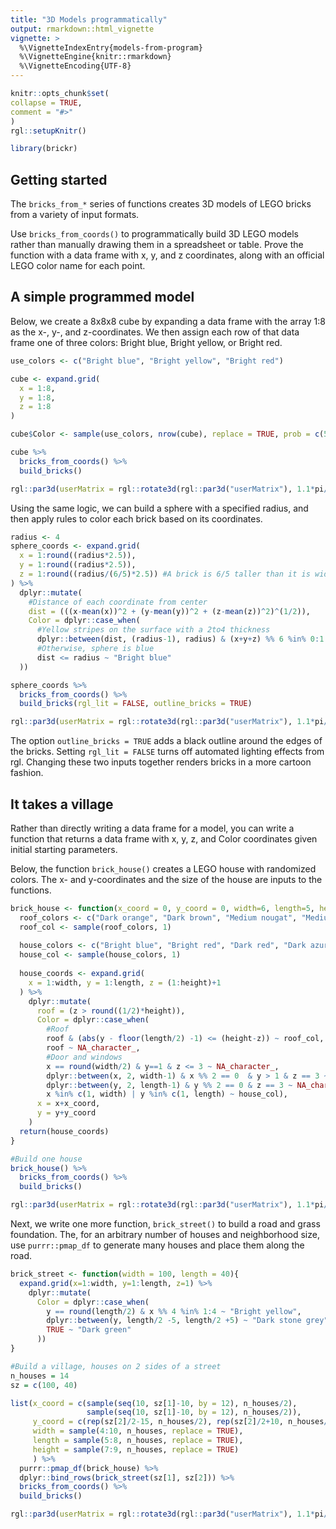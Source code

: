 ```yaml
---
title: "3D Models programmatically"
output: rmarkdown::html_vignette
vignette: >
  %\VignetteIndexEntry{models-from-program}
  %\VignetteEngine{knitr::rmarkdown}
  %\VignetteEncoding{UTF-8}
---
```

  
```r
knitr::opts_chunk$set(
collapse = TRUE,
comment = "#>"
)
rgl::setupKnitr()
```

```r
library(brickr)
```

## Getting started

The `bricks_from_*` series of functions creates 3D models of LEGO bricks from a variety of input formats.

Use `bricks_from_coords()` to programmatically build 3D LEGO models rather than manually drawing them in a spreadsheet or table. Prove the function with a data frame with x, y, and z coordinates, along with an official LEGO color name for each point.

## A simple programmed model

Below, we create a 8x8x8 cube by expanding a data frame with the array 1:8 as the x-, y-, and z-coordinates. We then assign each row of that data frame one of three colors: Bright blue, Bright yellow, or Bright red.

```r
use_colors <- c("Bright blue", "Bright yellow", "Bright red")

cube <- expand.grid(
  x = 1:8,
  y = 1:8,
  z = 1:8
) 

cube$Color <- sample(use_colors, nrow(cube), replace = TRUE, prob = c(5, 3, 1))

cube %>% 
  bricks_from_coords() %>% 
  build_bricks()

rgl::par3d(userMatrix = rgl::rotate3d(rgl::par3d("userMatrix"), 1.1*pi/4, 0, 0 ,1))
```

Using the same logic, we can build a sphere with a specified radius, and then apply rules to color each brick based on its coordinates.

```r
radius <- 4
sphere_coords <- expand.grid(
  x = 1:round((radius*2.5)),
  y = 1:round((radius*2.5)),
  z = 1:round((radius/(6/5)*2.5)) #A brick is 6/5 taller than it is wide/deep
) %>%
  dplyr::mutate(
    #Distance of each coordinate from center
    dist = (((x-mean(x))^2 + (y-mean(y))^2 + (z-mean(z))^2)^(1/2)),
    Color = dplyr::case_when(
      #Yellow stripes on the surface with a 2to4 thickness
      dplyr::between(dist, (radius-1), radius) & (x+y+z) %% 6 %in% 0:1 ~ "Bright yellow",
      #Otherwise, sphere is blue
      dist <= radius ~ "Bright blue"
  ))

sphere_coords %>% 
  bricks_from_coords() %>% 
  build_bricks(rgl_lit = FALSE, outline_bricks = TRUE)

rgl::par3d(userMatrix = rgl::rotate3d(rgl::par3d("userMatrix"), 1.1*pi/4, 0, 0 ,1))
```

The option `outline_bricks = TRUE` adds a black outline around the edges of the bricks. Setting `rgl_lit = FALSE` turns off automated lighting effects from rgl. Changing these two inputs together renders bricks in a more cartoon fashion.

## It takes a village

Rather than directly writing a data frame for a model, you can write a function that returns a data frame with x, y, z, and Color coordinates given initial starting parameters.

Below, the function `brick_house()` creates a LEGO house with randomized colors. The x- and y-coordinates and the size of the house are inputs to the functions.

```r
brick_house <- function(x_coord = 0, y_coord = 0, width=6, length=5, height=7){
  roof_colors <- c("Dark orange", "Dark brown", "Medium nougat", "Medium stone grey")
  roof_col <- sample(roof_colors, 1)
  
  house_colors <- c("Bright blue", "Bright red", "Dark red", "Dark azur", "Nougat", "Bright reddish violet")
  house_col <- sample(house_colors, 1)
  
  house_coords <- expand.grid(
    x = 1:width, y = 1:length, z = (1:height)+1
  ) %>% 
    dplyr::mutate(
      roof = (z > round((1/2)*height)),
      Color = dplyr::case_when(
        #Roof
        roof & (abs(y - floor(length/2) -1) <= (height-z)) ~ roof_col,
        roof ~ NA_character_,
        #Door and windows
        x == round(width/2) & y==1 & z <= 3 ~ NA_character_,
        dplyr::between(x, 2, width-1) & x %% 2 == 0  & y > 1 & z == 3 ~ NA_character_,
        dplyr::between(y, 2, length-1) & y %% 2 == 0 & z == 3 ~ NA_character_,
        x %in% c(1, width) | y %in% c(1, length) ~ house_col),
      x = x+x_coord, 
      y = y+y_coord
    )
  return(house_coords)
}

#Build one house
brick_house() %>% 
  bricks_from_coords() %>% 
  build_bricks()

rgl::par3d(userMatrix = rgl::rotate3d(rgl::par3d("userMatrix"), 1.1*pi/4, 0, 0 ,1))
```

Next, we write one more function, `brick_street()` to build a road and grass foundation. The, for an arbitrary number of houses and neighborhood size, use `purrr::pmap_df` to generate many houses and place them along the road.

```r
brick_street <- function(width = 100, length = 40){
  expand.grid(x=1:width, y=1:length, z=1) %>% 
    dplyr::mutate(
      Color = dplyr::case_when(
        y == round(length/2) & x %% 4 %in% 1:4 ~ "Bright yellow",
        dplyr::between(y, length/2 -5, length/2 +5) ~ "Dark stone grey",
        TRUE ~ "Dark green"
      ))
}

#Build a village, houses on 2 sides of a street
n_houses = 14
sz = c(100, 40)

list(x_coord = c(sample(seq(10, sz[1]-10, by = 12), n_houses/2),
                 sample(seq(10, sz[1]-10, by = 12), n_houses/2)),
     y_coord = c(rep(sz[2]/2-15, n_houses/2), rep(sz[2]/2+10, n_houses/2)),
     width = sample(4:10, n_houses, replace = TRUE),
     length = sample(5:8, n_houses, replace = TRUE),
     height = sample(7:9, n_houses, replace = TRUE)
     ) %>% 
  purrr::pmap_df(brick_house) %>% 
  dplyr::bind_rows(brick_street(sz[1], sz[2])) %>% 
  bricks_from_coords() %>% 
  build_bricks()

rgl::par3d(userMatrix = rgl::rotate3d(rgl::par3d("userMatrix"), 1.1*pi/4, pi/4, 0 ,1))
```

